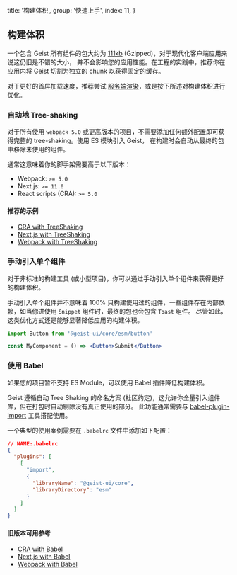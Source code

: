 
  title: '构建体积',
  group: '快速上手',
  index: 11,
}

## 构建体积

一个包含 Geist 所有组件的包大约为 [111kb](https://bundle.js.org/?q=@geist-ui/react) (Gzipped)，对于现代化客户端应用来说这仍旧是不错的大小，
并不会影响您的应用性能。在工程的实践中，推荐你在应用内将 Geist 切割为独立的 chunk 以获得固定的缓存。

对于更好的首屏加载速度，推荐尝试 [服务端渲染](/zh-cn/guide/server-render)，或是按下所述对构建体积进行优化。

### 自动地 Tree-shaking

对于所有使用 `webpack 5.0` 或更高版本的项目，不需要添加任何额外配置即可获得完整的 tree-shaking。使用 ES 模块引入 Geist，
在构建时会自动从最终的包中移除未使用的组件。

通常这意味着你的脚手架需要高于以下版本：

- Webpack: `>= 5.0`
- Next.js: `>= 11.0`
- React scripts (CRA): `>= 5.0`

#### 推荐的示例

- [CRA with TreeShaking](https://github.com/geist-org/geist-ui/blob/master/examples/tree-shaking-create-react-app/README.md)
- [Next.js with TreeShaking](https://github.com/geist-org/geist-ui/blob/master/examples/tree-shaking-nextjs/README.md)
- [Webpack with TreeShaking](https://github.com/geist-org/geist-ui/blob/master/examples/tree-shaking-webpack/README.md)

### 手动引入单个组件

对于非标准的构建工具 (或小型项目)，你可以通过手动引入单个组件来获得更好的构建体积。

手动引入单个组件并不意味着 100% 只构建使用过的组件，一些组件存在内部依赖，如当你进使用 `Snippet` 组件时，最终的包也会包含 `Toast` 组件。
尽管如此，这类优化方式还是能够显著降低应用的构建体积。

```jsx
import Button from '@geist-ui/core/esm/button'

const MyComponent = () => <Button>Submit</Button>
```

### 使用 Babel

如果您的项目暂不支持 ES Module，可以使用 Babel 插件降低构建体积。

Geist 遵循自动 Tree Shaking 的命名方案 (社区约定)，这允许你全量引入组件库，但在打包时自动剔除没有真正使用的部分。
此功能通常需要与 [babel-plugin-import](https://www.npmjs.com/package/babel-plugin-import) 工具搭配使用。

一个典型的使用案例需要在 `.babelrc` 文件中添加如下配置：

```json
// NAME:.babelrc
{
  "plugins": [
    [
      "import",
      {
        "libraryName": "@geist-ui/core",
        "libraryDirectory": "esm"
      }
    ]
  ]
}
```

#### 旧版本可用参考

- [CRA with Babel](https://github.com/geist-org/geist-ui/blob/v2.3.3/examples/tree-shaking-create-react-app/README.md)
- [Next.js with Babel](https://github.com/geist-org/geist-ui/blob/v2.3.3/examples/tree-shaking-nextjs/README.md)
- [Webpack with Babel](https://github.com/geist-org/geist-ui/blob/v2.3.3/examples/tree-shaking-webpack/README.md)

